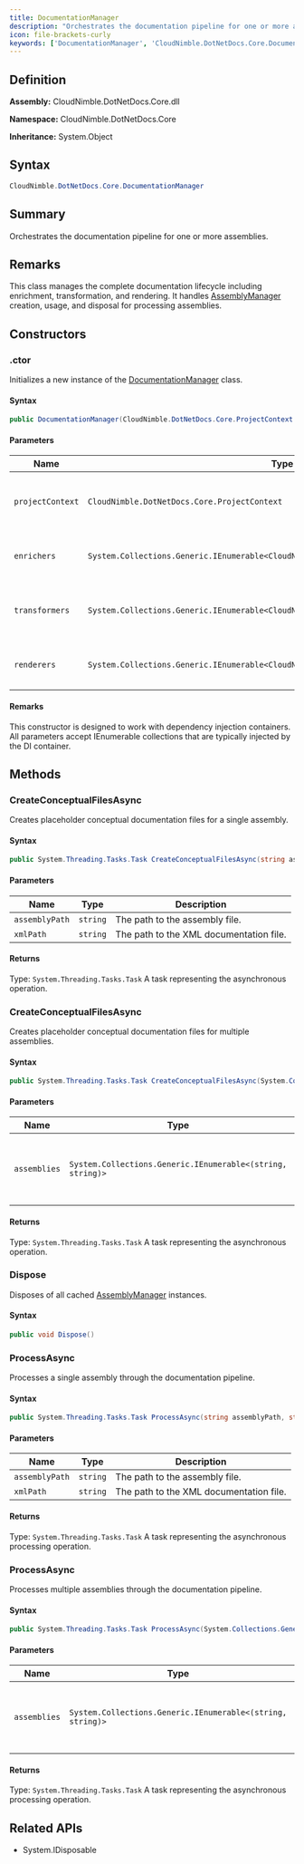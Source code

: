 ```yaml
---
title: DocumentationManager
description: "Orchestrates the documentation pipeline for one or more assemblies."
icon: file-brackets-curly
keywords: ['DocumentationManager', 'CloudNimble.DotNetDocs.Core.DocumentationManager', 'CloudNimble.DotNetDocs.Core', 'class', 'System.Object', 'System.IDisposable']
---
```


## Definition

**Assembly:** CloudNimble.DotNetDocs.Core.dll

**Namespace:** CloudNimble.DotNetDocs.Core

**Inheritance:** System.Object

## Syntax

```csharp
CloudNimble.DotNetDocs.Core.DocumentationManager
```

## Summary

Orchestrates the documentation pipeline for one or more assemblies.

## Remarks

This class manages the complete documentation lifecycle including enrichment,
            transformation, and rendering. It handles [AssemblyManager](/api-reference/CloudNimble/DotNetDocs/Core/AssemblyManager) creation,
            usage, and disposal for processing assemblies.

## Constructors

### .ctor

Initializes a new instance of the [DocumentationManager](/api-reference/CloudNimble/DotNetDocs/Core/DocumentationManager) class.

#### Syntax

```csharp
public DocumentationManager(CloudNimble.DotNetDocs.Core.ProjectContext projectContext, System.Collections.Generic.IEnumerable<CloudNimble.DotNetDocs.Core.IDocEnricher> enrichers = null, System.Collections.Generic.IEnumerable<CloudNimble.DotNetDocs.Core.IDocTransformer> transformers = null, System.Collections.Generic.IEnumerable<CloudNimble.DotNetDocs.Core.IDocRenderer> renderers = null)
```

#### Parameters

| Name | Type | Description |
|------|------|-------------|
| `projectContext` | `CloudNimble.DotNetDocs.Core.ProjectContext` | The project context containing configuration settings. |
| `enrichers` | `System.Collections.Generic.IEnumerable<CloudNimble.DotNetDocs.Core.IDocEnricher>?` | The enrichers to apply to documentation entities. |
| `transformers` | `System.Collections.Generic.IEnumerable<CloudNimble.DotNetDocs.Core.IDocTransformer>?` | The transformers to apply to the documentation model. |
| `renderers` | `System.Collections.Generic.IEnumerable<CloudNimble.DotNetDocs.Core.IDocRenderer>?` | The renderers to generate output formats. |

#### Remarks

This constructor is designed to work with dependency injection containers.
            All parameters accept IEnumerable collections that are typically injected by the DI container.

## Methods

### CreateConceptualFilesAsync

Creates placeholder conceptual documentation files for a single assembly.

#### Syntax

```csharp
public System.Threading.Tasks.Task CreateConceptualFilesAsync(string assemblyPath, string xmlPath)
```

#### Parameters

| Name | Type | Description |
|------|------|-------------|
| `assemblyPath` | `string` | The path to the assembly file. |
| `xmlPath` | `string` | The path to the XML documentation file. |

#### Returns

Type: `System.Threading.Tasks.Task`
A task representing the asynchronous operation.

### CreateConceptualFilesAsync

Creates placeholder conceptual documentation files for multiple assemblies.

#### Syntax

```csharp
public System.Threading.Tasks.Task CreateConceptualFilesAsync(System.Collections.Generic.IEnumerable<(string, string)> assemblies)
```

#### Parameters

| Name | Type | Description |
|------|------|-------------|
| `assemblies` | `System.Collections.Generic.IEnumerable<(string, string)>` | The collection of assembly and XML path pairs. |

#### Returns

Type: `System.Threading.Tasks.Task`
A task representing the asynchronous operation.

### Dispose

Disposes of all cached [AssemblyManager](/api-reference/CloudNimble/DotNetDocs/Core/AssemblyManager) instances.

#### Syntax

```csharp
public void Dispose()
```

### ProcessAsync

Processes a single assembly through the documentation pipeline.

#### Syntax

```csharp
public System.Threading.Tasks.Task ProcessAsync(string assemblyPath, string xmlPath)
```

#### Parameters

| Name | Type | Description |
|------|------|-------------|
| `assemblyPath` | `string` | The path to the assembly file. |
| `xmlPath` | `string` | The path to the XML documentation file. |

#### Returns

Type: `System.Threading.Tasks.Task`
A task representing the asynchronous processing operation.

### ProcessAsync

Processes multiple assemblies through the documentation pipeline.

#### Syntax

```csharp
public System.Threading.Tasks.Task ProcessAsync(System.Collections.Generic.IEnumerable<(string, string)> assemblies)
```

#### Parameters

| Name | Type | Description |
|------|------|-------------|
| `assemblies` | `System.Collections.Generic.IEnumerable<(string, string)>` | The collection of assembly and XML path pairs. |

#### Returns

Type: `System.Threading.Tasks.Task`
A task representing the asynchronous processing operation.

## Related APIs

- System.IDisposable

